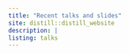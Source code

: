 ```yaml
---
title: "Recent talks and slides"
site: distill::distill_website
description: |
listing: talks
---
```


 \ 

